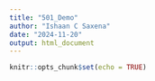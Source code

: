 ```yaml
---
title: "501_Demo"
author: "Ishaan C Saxena"
date: "2024-11-20"
output: html_document
---
```


```r
knitr::opts_chunk$set(echo = TRUE)
```

